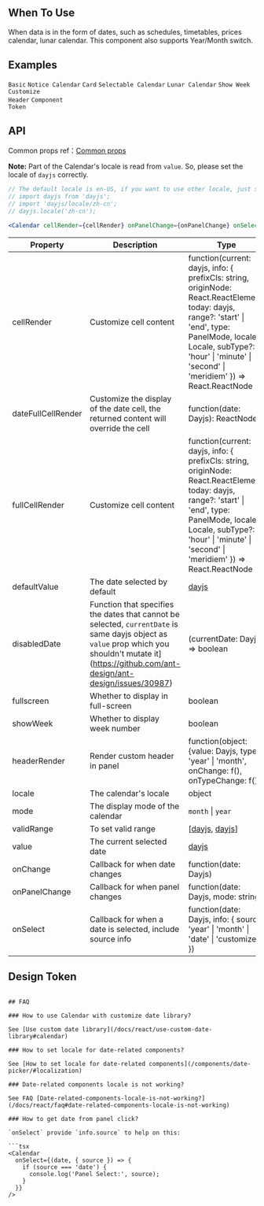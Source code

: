 

<Meta of={CalendarStories} />

        
## When To Use

When data is in the form of dates, such as schedules, timetables, prices calendar, lunar calendar. This component also supports Year/Month switch.

## Examples

<code src="./demo/basic.tsx" clientOnly>Basic</code>
<code src="./demo/notice-calendar.tsx" clientOnly>Notice Calendar</code>
<code src="./demo/card.tsx" clientOnly>Card</code>
<code src="./demo/select.tsx" clientOnly>Selectable Calendar</code>
<code src="./demo/lunar.tsx" clientOnly>Lunar Calendar</code>
<code src="./demo/week.tsx" clientOnly version="5.23.0">Show Week</code>
<code src="./demo/customize-header.tsx" clientOnly>Customize Header</code>
<code src="./demo/component-token.tsx" debug>Component Token</code>

## API

Common props ref：[Common props](/docs/react/common-props)

**Note:** Part of the Calendar's locale is read from `value`. So, please set the locale of `dayjs` correctly.

```jsx
// The default locale is en-US, if you want to use other locale, just set locale in entry file globally.
// import dayjs from 'dayjs';
// import 'dayjs/locale/zh-cn';
// dayjs.locale('zh-cn');

<Calendar cellRender={cellRender} onPanelChange={onPanelChange} onSelect={onSelect} />
```

| Property | Description | Type | Default | Version |
| --- | --- | --- | --- | --- |
| cellRender | Customize cell content | function(current: dayjs, info: \{ prefixCls: string, originNode: React.ReactElement, today: dayjs, range?: 'start' \| 'end', type: PanelMode, locale?: Locale, subType?: 'hour' \| 'minute' \| 'second' \| 'meridiem' }) => React.ReactNode | - | 5.4.0 |
| dateFullCellRender | Customize the display of the date cell, the returned content will override the cell | function(date: Dayjs): ReactNode | - |  |
| fullCellRender | Customize cell content | function(current: dayjs, info: \{ prefixCls: string, originNode: React.ReactElement, today: dayjs, range?: 'start' \| 'end', type: PanelMode, locale?: Locale, subType?: 'hour' \| 'minute' \| 'second' \| 'meridiem' }) => React.ReactNode | - | 5.4.0 |
| defaultValue | The date selected by default | [dayjs](https://day.js.org/) | - |  |
| disabledDate | Function that specifies the dates that cannot be selected, `currentDate` is same dayjs object as `value` prop which you shouldn't mutate it](https://github.com/ant-design/ant-design/issues/30987) | (currentDate: Dayjs) => boolean | - |  |
| fullscreen | Whether to display in full-screen | boolean | true |  |
| showWeek | Whether to display week number | boolean | false | 5.23.0 |
| headerRender | Render custom header in panel | function(object:\{value: Dayjs, type: 'year' \| 'month', onChange: f(), onTypeChange: f()}) | - |  |
| locale | The calendar's locale | object | [(default)](https://github.com/ant-design/ant-design/blob/master/components/date-picker/locale/example.json) |  |
| mode | The display mode of the calendar | `month` \| `year` | `month` |  |
| validRange | To set valid range | \[[dayjs](https://day.js.org/), [dayjs](https://day.js.org/)] | - |  |
| value | The current selected date | [dayjs](https://day.js.org/) | - |  |
| onChange | Callback for when date changes | function(date: Dayjs) | - |  |
| onPanelChange | Callback for when panel changes | function(date: Dayjs, mode: string) | - |  |
| onSelect | Callback for when a date is selected, include source info | function(date: Dayjs, info: \{ source: 'year' \| 'month' \| 'date' \| 'customize' }) | - | `info`: 5.6.0 |

## Design Token

``` <ComponentTokenTable component="Calendar"></ComponentTokenTable>

## FAQ

### How to use Calendar with customize date library?

See [Use custom date library](/docs/react/use-custom-date-library#calendar)

### How to set locale for date-related components?

See [How to set locale for date-related components](/components/date-picker/#localization)

### Date-related components locale is not working?

See FAQ [Date-related-components-locale-is-not-working?](/docs/react/faq#date-related-components-locale-is-not-working)

### How to get date from panel click?

`onSelect` provide `info.source` to help on this:

```tsx
<Calendar
  onSelect={(date, { source }) => {
    if (source === 'date') {
      console.log('Panel Select:', source);
    }
  }}
/>
```


